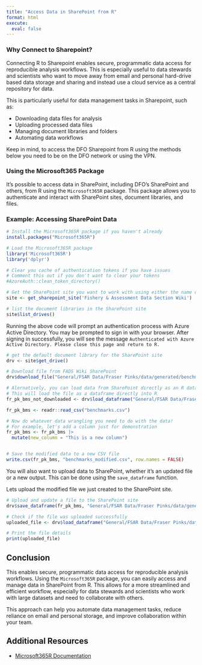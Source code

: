 ```yaml
---
title: "Access Data in SharePoint from R"
format: html
execute:
  eval: false
---
```


### Why Connect to Sharepoint?
Connecting R to Sharepoint enables secure, programmatic data access for reproducible analysis workflows. This is especially useful to data stewards and scientists who want to move away from email and personal hard-drive based data storage and sharing and instead use a cloud service as a central repository for data.

This is particularly useful for data management tasks in Sharepoint, such as:

* Downloading data files for analysis
* Uploading processed data files
* Managing document libraries and folders
* Automating data workflows

::: {.callout-warning}
Keep in mind, to access the DFO Sharepoint from R using the methods below you need to be on the DFO network or using the VPN.
:::

### Using the Microsoft365 Package

It's possible to access data in SharePoint, including DFO's SharePoint and others, from R using the `Microsoft365R` package. This package allows you to authenticate and interact with SharePoint sites, document libraries, and files. 



### Example: Accessing SharePoint Data


``` r
# Install the Microsoft365R package if you haven't already
install.packages("Microsoft365R")

# Load the Microsoft365R package
library('Microsoft365R')
library('dplyr')

# Clear you cache of authentication tokens if you have issues
# Comment this out if you don't want to clear your tokens
#AzureAuth::clean_token_directory()

# Get the SharePoint site you want to work with using either the name of the SharePoint site or id or URL
site <- get_sharepoint_site('Fishery & Assessment Data Section Wiki')

# list the document libraries in the SharePoint site
site$list_drives()

```

Running the above code will prompt an authentication process with Azure Active Directory. You may be prompted to sign in with your browser. After signing in successfully, you will see the message `Authenticated with Azure Active Directory. Please close this page and return to R.`


``` r
# get the default document library for the SharePoint site
drv <- site$get_drive()

# Download file from FADS Wiki SharePoint
drv$download_file("General/FSAR Data/Fraser Pinks/data/generated/benchmarks.csv", overwrite = TRUE)

# Alernatively, you can load data from SharePoint directly as an R dataframe without downloading it locally. This is useful for large files or when you want to avoid cluttering your local storage.
# This will load the file as a dataframe directly into R
fr_pk_bms_not_downloaded <- drv$load_dataframe("General/FSAR Data/Fraser Pinks/data/generated/benchmarks.csv")

fr_pk_bms <- readr::read_csv("benchmarks.csv")

# Now do whatever data wrangling you need to do with the data! 
# For example, let's add a column just for demonstration
fr_pk_bms <- fr_pk_bms |>
  mutate(new_column = "This is a new column")


# Save the modified data to a new CSV file
write.csv(fr_pk_bms, "benchmarks_modified.csv", row.names = FALSE)

```

You will also want to upload data to SharePoint, whether it's an updated file or a new output. This can be done using the `save_dataframe` function.

Lets upload the modified file we just created to the SharePoint site.

``` r
# Upload and update a file to the SharePoint site
drv$save_dataframe(fr_pk_bms, "General/FSAR Data/Fraser Pinks/data/generated/benchmarks.csv")

# Check if the file was uploaded successfully
uploaded_file <- drv$load_dataframe("General/FSAR Data/Fraser Pinks/data/generated/benchmarks.csv")
```

```r
# Print the file details
print(uploaded_file)
```


## Conclusion

This enables secure, programmatic data access for reproducible analysis workflows. Using the `Microsoft365R` package, you can easily access and manage data in SharePoint from R. This allows for a more streamlined and efficient workflow, especially for data stewards and scientists who work with large datasets and need to collaborate with others.

This approach can help you automate data management tasks, reduce reliance on email and personal storage, and improve collaboration within your team.

## Additional Resources

- [Microsoft365R Documentation](https://cran.r-project.org/web/packages/Microsoft365R/Microsoft365R.pdf)


